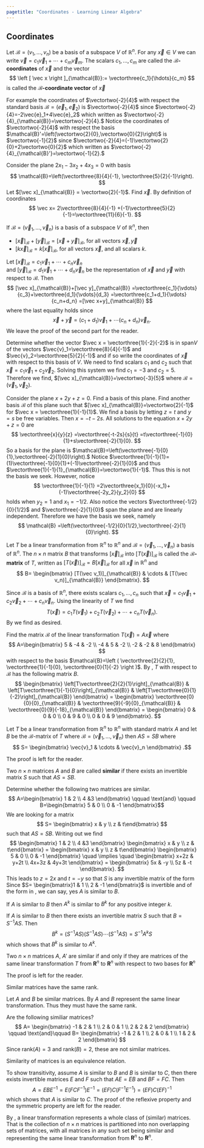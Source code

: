 ```yaml
---
pagetitle: "Coordinates - Learning Linear Algebra"
---
```

## Coordinates

::: {#def- } 
Let $\mathcal{B}=(v_1,...,v_n)$ be a basis of a subspace $V$ of $\mathbb{R}^n$. 
For any $\vec x \in V$ we can write $\vec v= c_1 \vec v_1 + \cdots +c_m \vec v_m$. 
The scalars $c_1,...,c_m$ are called the 
\index{$\mathcal{B}$-coordinates} **$\mathcal{B}$-coordinates**  of $\vec x$ and the vector 
$$
\left [ \vec x \right ]_{\mathcal{B}}:= \vectorthree{c_1}{\hdots}{c_m}
$$ 
is called the \index{$\mathcal{B}$-coordinate vector} **$\mathcal{B}$-coordinate vector**  of $\vec x$
::: 

For example the coordinates of $\vectortwo{-2}{4}$ with respect the  standard basis $\mathcal{B}=(\vec{e}_1,\vec{e}_2)$ is 
$\vectortwo{-2}{4}$ since 
$\vectortwo{-2}{4}=-2\vec{e}_1+4\vec{e}_2$ which written as 
$\vectortwo{-2}{4}_{\mathcal{B}}=\vectortwo{-2}{4}.$
Notice the coordinates of $\vectortwo{-2}{4}$ with respect the basis $\mathcal{B}'=\left(\vectortwo{2}{0},\vectortwo{0}{2}\right)$ is 
$\vectortwo{-1}{2}$ since 
$\vectortwo{-2}{4}=(-1)\vectortwo{2}{0}+2\vectortwo{0}{2}$
which written as 
$\vectortwo{-2}{4}_{\mathcal{B}'}=\vectortwo{-1}{2}.$

::: {#exm- } 
Consider the plane $2x_1-3x_2+4x_3=0$ with basis 
$$
\mathcal{B}=\left(\vectorthree{8}{4}{-1}, \vectorthree{5}{2}{-1}\right).
$$ 
Let $[\vec x]_{\mathcal{B}} = \vectortwo{2}{-1}$. Find $\vec x$.
By definition of coordinates 
$$
\vec x= 2\vectorthree{8}{4}{-1} +(-1)\vectorthree{5}{2}{-1}=\vectorthree{11}{6}{-1}.
$$

::: 

::: {#lem- } 
\label{lincoord}
If $\mathcal{B}=(\vec{v}_1,...,\vec{v}_n)$ is a basis of a subspace $V$ of $\mathbb{R}^n$, then 
 
- $[\vec x]_{\mathcal{B}}+[\vec y]_{\mathcal{B}}=[\vec x+\vec y]_{\mathcal{B}}$, for all vectors $\vec x, \vec y$
- $[k\vec x]_{\mathcal{B}}=k[\vec x]_{\mathcal{B}}$, for all vectors $\vec x$, and all scalars $k$.
 
::: 

::: {.proof }
Let 
$[\vec x]_{\mathcal{B}}=c_1 \vec{v}_1+\cdots + c_n \vec{v}_n$  
and 
$[\vec y]_{\mathcal{B}}=d_1 \vec{v}_1+\cdots + d_n \vec{v}_n$ 
be the representation of $\vec{x}$ and $\vec{y}$ with respect to $\mathcal{B}$. Then 
$$
[\vec x]_{\mathcal{B}}+[\vec y]_{\mathcal{B}}
=\vectorthree{c_1}{\vdots}{c_3}+\vectorthree{d_1}{\vdots}{d_3}
=\vectorthree{c_1+d_1}{\vdots}{c_n+d_n}
=[\vec x+y]_{\mathcal{B}}
$$
where the last equality holds since 
$$
\vec{x}+\vec{y}=(c_1+d_1)\vec{v}_1+\cdots (c_n+d_n)\vec{v}_n.$$
We leave the proof of the second part for the reader. 
::: 

::: {#exm- } 
Determine whether the vector $\vec x = \vectorthree{1}{-2}{-2}$ is in $\text{span} V$ of the vectors $\vec{v}_1=\vectorthree{8}{4}{-1}$ and $\vec{v}_2=\vectorthree{5}{2}{-1}$ and if so write the coordinates of $\vec x$ with respect to this basis of $V$.
We need to find scalars $c_1$ and $c_2$ such that $\vec x=c_1 \vec v_1+c_2 \vec v_2$. Solving this system we find $c_1=-3$ and $c_2=5$. Therefore we find, $[\vec x]_{\mathcal{B}}=\vectortwo{-3}{5}$ where $\mathcal{B}=(\vec v_1, \vec v_2)$.

::: 

::: {#exm- } 
Consider the plane $x+2y+z=0$. Find a basis of this plane. Find another basis $\mathcal{B}$ of this plane such that 
$[\vec x]_{\mathcal{B}}=\vectortwo{2}{-1}$ for 
$\vec x = \vectorthree{1}{-1}{1}$.
We find a basis by letting $z=t$ and $y=s$ be free variables. Then 
$x=-t-2s$. All solutions to the equation $x+2y+z=0$ are 
$$
\vectorthree{x}{y}{z}
=\vectorthree{-t-2s}{s}{t}
=t\vectorthree{-1}{0}{1}+s\vectorthree{-2}{1}{0}.
$$
So a basis for the plane is 
$\mathcal{B}=\left(\vectorthree{-1}{0}{1},\vectorthree{-2}{1}{0}\right).$
Notice $\vectorthree{1}{-1}{1}=(1)\vectorthree{-1}{0}{1}+(-1)\vectorthree{-2}{1}{0}$ and thus 
$\vectorthree{1}{-1}{1}_{\mathcal{B}}=\vectortwo{1}{-1}$. 
Thus this is not the basis we seek. 
However, notice 
$$
\vectorthree{1}{-1}{1}
=2\vectorthree{x_1}{0}{-x_1}+(-1)\vectorthree{-2y_2}{y_2}{0}
$$ 
holds when $y_2=1$ and $x_1=-1/2$. 
Also notice the vectors $\vectorthree{-1/2}{0}{1/2}$ and 
$\vectorthree{-2}{1}{0}$ span the plane and are linearly independent. Therefore we have the basis we seek, namely
$$
\mathcal{B}
=\left(\vectorthree{-1/2}{0}{1/2},\vectorthree{-2}{1}{0}\right).
$$
 
::: 

::: {#lem- } 
\label{lem:bmatrix}
Let $T$ be a linear transformation from $\mathbb{R}^n$ to $\mathbb{R}^n$ and $\mathcal{B}=(\vec{v}_1,...,\vec{v}_n)$ a basis of $\mathbb{R}^n$. The $n\times n$ matrix $B$ that transforms 
$[ \vec{x}]_{\mathcal{B}}$ into $[T(\vec x)]_{\mathcal{B}}$ is called the \index{$\mathcal{B}$-matrix} **$\mathcal{B}$-matrix**  of $T$, written as 
$[T(\vec x)]_{\mathcal{B}}=B [ \vec x ]_{\mathcal{B}}$ for all $\vec x$ in $\mathbb{R}^n$ and 
$$
B=
\begin{bmatrix} 
[T(\vec v_1)]_{\mathcal{B}} &  \cdots & [T(\vec v_n)]_{\mathcal{B}}
\end{bmatrix}.
$$
::: 

::: {.proof }
Since $\mathcal{B}$ is a basis of $\mathbb{R}^n$, there exists scalars $c_1, ..., c_n$ such that 
$\vec{x}=c_1 \vec{v}_1+c_2\vec{v}_2+\cdots + c_n \vec{v}_n$. Using the linearity of $T$ we find
$$
T(\vec{x})=c_1 T(\vec{v}_1)+c_2 T(\vec{v}_2)+\cdots +c_n T(\vec{v}_n).
$$
By \ref{lincoord} we find
\begin{align*}
[T(\vec{x})]_{\mathcal{B}}
& = c_1 [T(\vec{v}_1)]_{\mathcal{B}} + c_2 [T(\vec{v}_2)]_{\mathcal{B}} + \cdots +c_n [T(\vec{v}_n)]_{\mathcal{B}} \\
& =
\begin{bmatrix} 
[T(\vec v_1)]_{\mathcal{B}} &  \cdots & [T(\vec v_n)]_{\mathcal{B}}
\end{bmatrix}
[\vec{x}]_{\mathcal{B}}
\end{align*}
as desired. 
::: 

::: {#exm- } 
Find the matrix $\mathcal{B}$ of the linear transformation 
$T(\vec x)=A \vec x$ where
$$
A=\begin{bmatrix} 
5 & -4 & -2 \\
-4 & 5 & -2 \\
-2 & -2 & 8
\end{bmatrix}
$$ 
with respect to the basis 
$\mathcal{B}=\left ( \vectorthree{2}{2}{1}, \vectorthree{1}{-1}{0}, \vectorthree{0}{1}{-2} \right )$.
By \ref{lem:bmatrix}, $T$ with respect to $\mathcal{B}$ has the following matrix $B$.
$$
\begin{bmatrix}
\left[T\vectorthree{2}{2}{1}\right]_{\mathcal{B}} &
\left[T\vectorthree{1}{-1}{0}\right]_{\mathcal{B}} &
\left[T\vectorthree{0}{1}{-2}\right]_{\mathcal{B}} 
\end{bmatrix}
=
\begin{bmatrix}
\vectorthree{0}{0}{0}_{\mathcal{B}} &
\vectorthree{9}{-9}{0}_{\mathcal{B}} &
\vectorthree{0}{9}{-18}_{\mathcal{B}}
\end{bmatrix}
=
\begin{bmatrix}
0 & 0 & 0 \\
0 & 9 & 0 \\
0 & 0 & 9 
\end{bmatrix}.
$$

::: 

::: {#thm- } 
Let $T$ be a linear transformation from $\mathbb{R}^n$ to $\mathbb{R}^n$ with standard matrix $A$ and let $B$ be the $\mathcal{B}$-matrix of $T$ where $\mathcal{B}= (\vec{v}_1,...,\vec{v}_n)$ then $A S= S B$ where 
$$
S= \begin{bmatrix} 
\vec{v}_1 & \cdots &  \vec{v}_n 
\end{bmatrix}
.$$
::: 

::: {.proof }
The proof is left for the reader.
::: 

::: {#def- } 
Two $n\times n$ matrices $A$ and $B$ are called \index{similar} **similar**  if there exists an invertible matrix $S$ such that $A S= S B$.
::: 

::: {#exm- } 
Determine whether the following two matrices are similar.
$$
A=\begin{bmatrix} 1 & 2 \\ 4 &3 \end{bmatrix} 
\qquad \text{and} \qquad
B=\begin{bmatrix} 5 & 0 \\ 0 & -1 \end{bmatrix}$$
We are looking for a  matrix 
$$
S=
\begin{bmatrix} x & y \\ z & t\end{bmatrix}
$$ 
such that $AS=SB$. Writing out we find
$$
\begin{bmatrix} 1 & 2 \\ 4 &3 \end{bmatrix} 
\begin{bmatrix} x & y \\ z & t\end{bmatrix}
=
\begin{bmatrix} x & y \\ z & t\end{bmatrix}
\begin{bmatrix} 5 & 0 \\ 0 & -1 \end{bmatrix} 
\quad \implies \quad 
\begin{bmatrix} x+2z & y+2t \\ 4x+3z & 4y+3t \end{bmatrix} 
=
\begin{bmatrix} 5x & -y  \\ 5z & -t \end{bmatrix}. 
$$ 
This leads to $z=2x$ and $t=-y$ so that $S$ is any invertible matrix of the form 
\begin{equation}
\label{simform}
\begin{bmatrix}x & y \\ 2x & -y\end{bmatrix}.
\end{equation} 
Since $S= \begin{bmatrix}1 & 1 \\ 2 & -1 \end{bmatrix}$ is invertible and of the form in \eqref{simform}, we can say, yes $A$ is similar to $B$. 

::: 

::: {#thm- } 
If $A$ is similar to $B$ then $A^k$ is similar to $B^k$ for any positive integer $k$. 
::: 

::: {.proof }
If $A$ is similar to $B$ then there exists an invertible matrix $S$ such that $B=S^{-1}A S$. Then
$$
B^k=(S^{-1}AS)(S^{-1}AS)\cdots (S^{-1}AS)=S^{-1}A^k S
$$
which shows that $B^k$ is similar to $A^k$. 
::: 

::: {#thm- } 
\label{simsamelin}
Two $n\times n$ matrices $A$, $A'$ are similar if and only if they are matrices of the same linear transformation $T$ from 
$\mathbf{R}^n$ to $\mathbf{R}^n$ with respect to two bases for 
$\mathbf{R}^n$
::: 

::: {.proof }
The proof is left for the reader.
::: 

::: {#thm- } 
Similar matrices have the same rank. 
::: 

::: {.proof }
Let $A$ and $B$ be similar matrices. By \ref{simsamelin} $A$ and $B$ represent the same linear transformation. Thus they must have the same rank. 
::: 

::: {#exm- } 
Are the following similiar matrices?
$$
A=
\begin{bmatrix}
-1 & 2 & 1 \\
2 & 0 & 1 \\
2 & 2 & 2
\end{bmatrix}
\qquad \text{and}\qquad 
B=
\begin{bmatrix}
-1 & 2 & 1 \\
2 & 0 & 1 \\
1 & 2 & 2 
\end{bmatrix}
$$
Since $\text{rank}(A)=3$ and $\text{rank}(B)=2$, these are not similar matrices.  

::: 

::: {#thm- } 
\label{simequiv}
Similarity of matrices is an equivalence relation. 
::: 

::: {.proof }
To show transitivity, assume $A$ is similar to $B$ and $B$ is similar to $C$, then there exists invertible matrices $E$ and $F$ such that $AE=EB$ and $BF=FC$. Then 
$$
A=EBE^{-1}=E(FCF^{-1})E^{-1}=(EF)C(F^{-1}E^{-1})=(EF)C(EF)^{-1}
$$
which shows that $A$ is similar to $C$. 
The proof of the reflexive property and the symmetric property are left for the reader. 
::: 

By \ref{simequiv}, a linear transformation represents a whole class of (similar) matrices. That is the collection of $n\times n$ matrices is partitioned into non overlapping sets of matrices, with all matrices in any such set being similar and representing the same linear transformation from $\mathbf{R}^n$ to $\mathbf{R}^n$.



